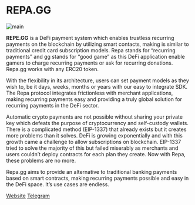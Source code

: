 
# REPA.GG

<Bleed>![main](../public/main.jpg)</Bleed>


**REPE.GG** is a DeFi payment system which enables trustless recurring payments on the blockchain by utilizing smart contacts, making is similar to traditional credit card subscription models. Repa stands for “recurring payments” and gg stands for “good game” as this DeFi application enable gamers to charge recurring payments or ask for recurring donations. Repa.gg works with any ERC20 token.

With the flexibility in its architecture, users can set payment models as they wish to, be it days, weeks, months or years with our easy to integrate SDK. The Repa protocol integrates frictionless with merchant applications, making recurring payments easy and providing a truly global solution for recurring payments in the DeFi sector.

Automatic crypto payments are not possible without sharing your private key which defeats the purpose of cryptocurrency and self-custody wallets. There is a complicated method (EIP-1337) that already exists but it creates more problems than it solves. DeFi is growing exponentially and with this growth came a challenge to allow subscriptions on blockchain. EIP-1337 tried to solve the majority of this but failed miserably as merchants and users couldn’t deploy contracts for each plan they create. Now with Repa, these problems are no more.

Repa.gg aims to provide an alternative to traditional banking payments based on smart contracts, making recurring payments possible and easy in the DeFi space. It’s use cases are endless. 


[Website](https://repa.gg)
[Telegram](https://t.me/projectrepa)
